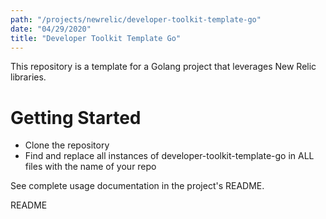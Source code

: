 ```yaml
---
path: "/projects/newrelic/developer-toolkit-template-go"
date: "04/29/2020"
title: "Developer Toolkit Template Go"
---
```



This repository is a template for a Golang project that leverages New Relic libraries.

# Getting Started

- Clone the repository
- Find and replace all instances of developer-toolkit-template-go in ALL files with the name of your repo

See complete usage documentation in the project's README.

<Link to="https://github.com/newrelic/developer-toolkit-template-go">README</Link>